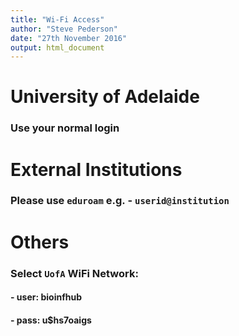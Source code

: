 ```yaml
---
title: "Wi-Fi Access"
author: "Steve Pederson"
date: "27th November 2016"
output: html_document
---
```


# University of Adelaide

### Use your normal login

# External Institutions

### Please use `eduroam` e.g. - `userid@institution`

# Others

### Select `UofA` WiFi Network:

#### - user: bioinfhub
#### - pass: u$hs7oaigs
